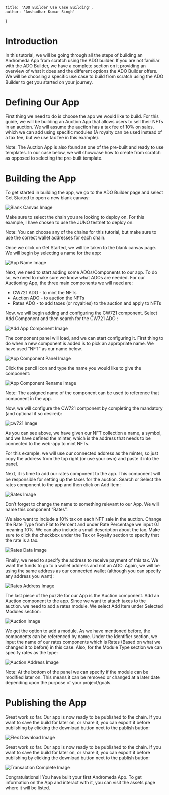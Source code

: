     title: 'ADO Builder Use Case Building',
    author: 'Anshudhar Kumar Singh'
}

# Introduction

In this tutorial, we will be going through all the steps of building an Andromeda App from scratch using the ADO builder. If you are not familiar with the ADO Builder, we have a complete section on it providing an overview of what it does and the different options the ADO Builder offers. We will be choosing a specific use case to build from scratch using the ADO Builder to get you started on your journey.

# Defining Our App

First thing we need to do is choose the app we would like to build. For this guide, we will be building an Auction App that allows users to sell their NFTs in an auction. We will assume the auction has a tax fee of 10% on sales, which we can add using specific modules (A royalty can be used instead of a tax fee, but we use tax fee in this example).

Note: The Auction App is also found as one of the pre-built and ready to use templates. In our case below, we will showcase how to create from scratch as opposed to selecting the pre-built template.

# Building the App

To get started in building the app, we go to the ADO Builder page and select Get Started to open a new blank canvas:

![Blank Canvas Image](/learn/blogs/ado-builder/blank-canvas.png "Blank Canvas")

Make sure to select the chain you are looking to deploy on. For this example, I have chosen to use the JUNO testnet to deploy on.

Note: You can choose any of the chains for this tutorial, but make sure to use the correct wallet addresses for each chain.

Once we click on Get Started, we will be taken to the blank canvas page. We will begin by selecting a name for the app:

![App Name Image](/learn/blogs/ado-builder/app-name.png "App Name")

Next, we need to start adding some ADOs/Components to our app. To do so, we need to make sure we know what ADOs are needed. For our Auctioning App, the three main components we will need are:
- CW721 ADO - to mint the NFTs
- Auction ADO - to auction the NFTs
- Rates ADO - to add taxes (or royalties) to the auction and apply to NFTs

Now, we will begin adding and configuring the CW721 component. Select Add Component and then search for the CW721 ADO :

![Add App Component Image](/learn/blogs/ado-builder/add-app.png "Add App Component")

The component panel will load, and we can start configuring it. First thing to do when a new component is added is to pick an appropriate name. We have used “NFT” as our name below.

![App Component Panel Image](/learn/blogs/ado-builder/panel.png "App Component Panel")

Click the pencil icon and type the name you would like to give the component:

![App Component Rename Image](/learn/blogs/ado-builder/rename.png "App Component Rename")

Note: The assigned name of the component can be used to reference that component in the app.

Now, we will configure the CW721 component by completing the mandatory (and optional if so desired):

![cw721 Image](/learn/blogs/ado-builder/cw721.png "Cw721")

As you can see above, we have given our NFT collection a name, a symbol, and we have defined the minter, which is the address that needs to be connected to the web-app to mint NFTs.

For this example, we will use our connected address as the minter, so just copy the address from the top right (or use your own) and paste it into the panel.

Next, it is time to add our rates component to the app. This component will be responsible for setting up the taxes for the auction. Search or Select the rates component to the app and then click on Add Item:

![Rates Image](/learn/blogs/ado-builder/rates.png "Rates")

Don’t forget to change the name to something relevant to our App. We will name this component “Rates”.

We also want to include a 10% tax on each NFT sale in the auction. Change the Rate Type from Flat to Percent and under Rate Percentage we input 0.1 meaning 10%. We can also include a small description about the tax. Make sure to click the checkbox under the Tax or Royalty section to specify that the rate is a tax.

![Rates Data Image](/learn/blogs/ado-builder/rates-data-1.png "Rates Data")

Finally, we need to specify the address to receive payment of this tax. We want the funds to go to a wallet address and not an ADO. Again, we will be using the same address as our connected wallet (although you can specify any address you want):

![Rates Address Image](/learn/blogs/ado-builder/rates-address.png "Rates Address")

The last piece of the puzzle for our App is the Auction component. Add an Auction component to the app. Since we want to attach taxes to the auction. we need to add a rates module. We select Add Item under Selected Modules section:

![Auction Image](/learn/blogs/ado-builder/auction.png "Auction")

We get the option to add a module. As we have mentioned before, the components can be referenced by name. Under the Identifier section, we input the name of our rates components which is Rates (Based on what we changed it to before) in this case. Also, for the Module Type section we can specify rates as the type:

![Auction Address Image](/learn/blogs/ado-builder/auction-address.png "Auction Address")

Note: At the bottom of the panel we can specify if the module can be modified later on. This means it can be removed or changed at a later date depending upon the purpose of your project/goals.

# Publishing the App

Great work so far. Our app is now ready to be published to the chain. If you want to save the build for later on, or share it, you can export it before publishing by clicking the download button next to the publish button:

![Flex Download Image](/learn/blogs/ado-builder/flex.png "Flex Download")

Great work so far. Our app is now ready to be published to the chain. If you want to save the build for later on, or share it, you can export it before publishing by clicking the download button next to the publish button:

![Transaction Complete Image](/learn/blogs/ado-builder/transaction.png "Transaction Complete")

Congratulations!! You have built your first Andromeda App. To get information on the App and interact with it, you can visit the assets page where it will be listed.






